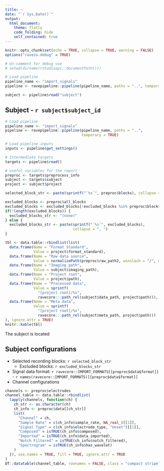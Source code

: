 ```yaml
---
title: ~
date: "`r Sys.Date()`"
output: 
  html_document:
    theme: flatly
    code_folding: hide
    self_contained: true
---
```


<!--
cosmo, yeti
cerulean
bootstrap
simplex
paper
“default”, “bootstrap”, “cerulean”, “cosmo”, “darkly”, “flatly”, “journal”, “lumen”, “paper”, “readable”, “sandstone”, “simplex”, “spacelab”, “united”, “yeti”
-->

```r
knitr::opts_chunk$set(echo = TRUE, collapse = TRUE, warning = FALSE)
options("raveio.debug" = TRUE)

# Un-comment for debug use
# setwd(dirname(rstudioapi::documentPath()))

# Load pipeline
pipeline_name <- "import_signals"
pipeline <- ravepipeline::pipeline(pipeline_name, paths = "..", temporary = TRUE)

subject <- pipeline$read("subject")
```



## Subject - ``r subject$subject_id``

```r
# Load pipeline
pipeline_name <- "import_signals"
pipeline <- ravepipeline::pipeline(pipeline_name, paths = "..", 
                                   temporary = TRUE)

# Load pipeline inputs
inputs <- pipeline$get_settings()

# Intermediate targets
targets <- pipeline$read()

# useful variables for the report
preproc <- targets$preprocess_info
subject <- targets$subject
project <- subject$project

selected_block_str <- paste(sprintf("`%s`", preproc$blocks), collapse = ", ")

excluded_blocks <- preproc$all_blocks
excluded_blocks <- excluded_blocks[!excluded_blocks %in% preproc$blocks]
if(!length(excluded_blocks)) {
  excluded_blocks_str <- "(none)"
} else {
  excluded_blocks_str <- paste(sprintf("`%s`", excluded_blocks), 
                               collapse = ", ")
}

tbl <- data.table::rbindlist(list(
  data.frame(Name = "Format Standard", 
             Value = project$format_standard),
  data.frame(Name = "Raw data source", 
             Value = normalizePath(preproc$raw_path2, winslash = "/", mustWork = FALSE)),
  data.frame(Name = "Imaging path", 
             Value = subject$imaging_path),
  data.frame(Name = "Project root", 
             Value = project$path),
  data.frame(Name = "Processed data", 
             Value = sprintf(
               "[project root]/%s", 
               ravecore:::path_rel(subject$data_path, project$path))),
  data.frame(Name = "Meta data", 
             Value = sprintf(
               "[project root]/%s", 
               ravecore:::path_rel(subject$meta_path, project$path)))
), ignore.attr = TRUE)
knitr::kable(tbl)
```

The subject is located

## Subject configurations

* Selected recording blocks: `r selected_block_str`
  * Excluded blocks: `r excluded_blocks_str`
* Signal data format: ``r ravecore::IMPORT_FORMATS[[preproc$data$format]]`` - `r names(ravecore::IMPORT_FORMATS)[[preproc$data$format]]`
* Channel configurations

```r
channels <- preproc$electrodes
channel_table <- data.table::rbindlist(
  lapply(channels, function(ch) {
    ch_str <- as.character(ch)
    ch_info <- preproc$data[[ch_str]]
    list(
      "Channel" = ch,
      "Sample Rate" = c(ch_info$sample_rate, NA_real_)[[1]],
      "Signal Type" = c(ch_info$electrode_type, "Unset")[[1]],
      "Composed" = isTRUE(ch_info$composed),
      "Imported" = isTRUE(ch_info$data_imported),
      "Notch Filtered" = isTRUE(ch_info$notch_filtered),
      "Spectrogram" = isTRUE(ch_info$has_wavelet)
    )
  }), use.names = TRUE, fill = TRUE, ignore.attr = TRUE
)
DT::datatable(channel_table, rownames = FALSE, class = "compact stripe")
```
